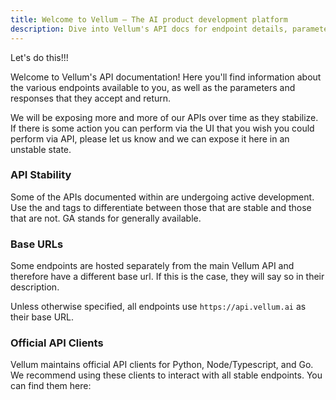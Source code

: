 ```yaml
---
title: Welcome to Vellum – The AI product development platform
description: Dive into Vellum's API docs for endpoint details, parameters, and responses. Use our official Python, Node, or Go clients for stable interaction.
---
```


Let's do this!!! 

Welcome to Vellum's API documentation! Here you'll find information about the various endpoints available to you,
as well as the parameters and responses that they accept and return.

We will be exposing more and more of our APIs over time as they stabilize. If there is some action you can perform
via the UI that you wish you could perform via API, please let us know and we can expose it here in an unstable state.

### API Stability

Some of the APIs documented within are undergoing active development. Use the <Availability type="beta" /> and <Availability type="GA"/>
tags to differentiate between those that are stable and those that are not. GA stands for generally available.

### Base URLs

Some endpoints are hosted separately from the main Vellum API and therefore have a different base url. If this is
the case, they will say so in their description.

Unless otherwise specified, all endpoints use `https://api.vellum.ai` as their base URL.

### Official API Clients

Vellum maintains official API clients for Python, Node/Typescript, and Go. We recommend using these clients to interact
with all stable endpoints. You can find them here:

<Cards>
  <Card
    title="Python"
    icon="fa-brands fa-python"
    href="https://github.com/vellum-ai/vellum-client-python"
  />
  <Card
    title="Node/Typescript"
    icon="fa-brands fa-node"
    href="https://github.com/vellum-ai/vellum-client-node"
  />
  <Card
    title="Go"
    icon="fa-brands fa-golang"
    href="https://github.com/vellum-ai/vellum-client-go"
  />
</Cards>
